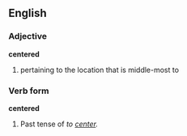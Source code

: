 ==English==

===Adjective===
'''centered'''
# pertaining to the location that is middle-most to

===Verb form===
'''centered'''
# Past tense of ''to [[center]].''